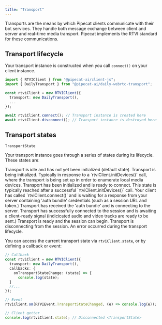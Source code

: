 ```yaml
---
title: "Transport"
---
```


Transports are the means by which Pipecat clients communicate with their bot services. They handle both message exchange between client and server and real-time media transport. Pipecat implements the RTVI standard for these communications.

## Transport lifecycle

Your transport instance is constructed when you call `connect()` on your client instance.

```typescript
import { RTVIClient } from "@pipecat-ai/client-js";
import { DailyTransport } from "@pipecat-ai/daily-webrtc-transport";

const rtviClient = new RTVIClient({
  transport: new DailyTransport(),
  ...
});

await rtviClient.connect(); // Transport instance is created here
await rtviClient.disconnect(); // Transport instance is destroyed here
```

## Transport states

`TransportState`

Your transport instance goes through a series of states during its lifecycle. These states are:

<Steps>
  <Step title="Disconnected">
    Transport is idle and has not yet been initialized (default state).
  </Step>
  <Step title="Initializing">
    Transport is being initialized. Typically in response to a
    `rtviClient.initDevices()` call, where the transport is being set up in
    order to enumerate local media devices.
  </Step>
  <Step title="Initialized">
    Transport has been initialized and is ready to connect. This state is
    typically reached after a successful `rtviClient.initDevices()` call.
  </Step>
  <Step title="Authenticating">
    Your client has called `rtviClient.connect()` and is waiting for a response
    from your server containing 'auth bundle' credentials (such as a session URL
    and token.)
  </Step>
  <Step title="Connecting">
    Transport has received the 'auth bundle' and is connecting to the server.
  </Step>
  <Step title="Connected">
    Transport has successfully connected to the session and is awaiting a
    client-ready signal (indicicated audio and video tracks are ready to be
    sent.)
  </Step>
  <Step title="Ready">Transport is ready and the session can begin.</Step>
  <Step title="Disconnecting">
    Transport is disconnecting from the session.
  </Step>
  <Step title="Error">An error occurred during the transport lifecycle.</Step>
</Steps>

You can access the current transport state via `rtviClient.state`, or by defining a callback or event:

```typescript
// Callback
const rtviClient = new RTVIClient({
  transport: new DailyTransport(),
  callbacks: {
	onTransportStateChange: (state) => {
	  console.log(state);
  }
  //...
});

// Event
rtviClient.on(RTVIEvent.TransportStateChanged, (e) => console.log(e));

// Client getter
console.log(rtviClient.state); // Disconnected <TransportState>
```
